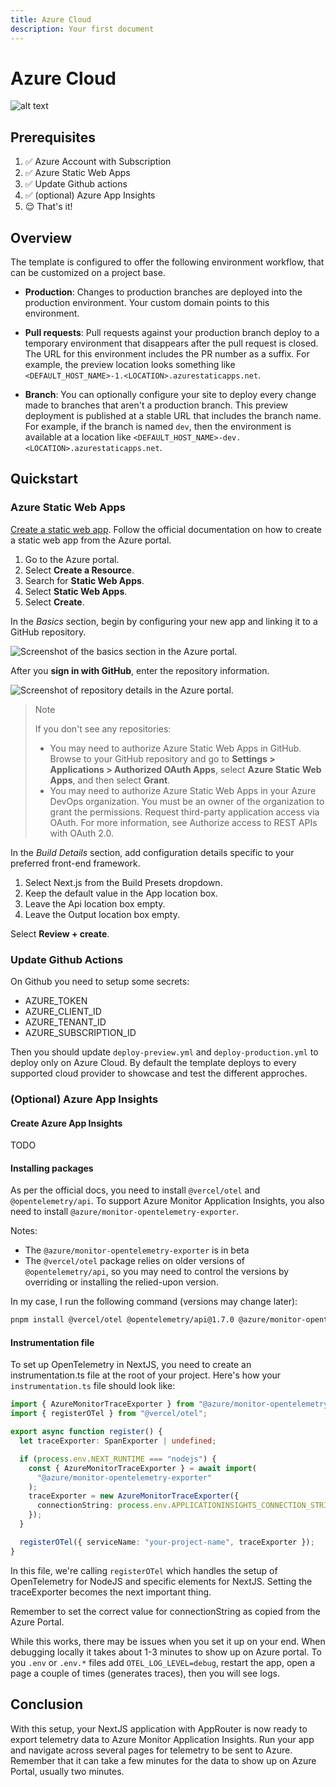 ```yaml
---
title: Azure Cloud
description: Your first document
---
```


# Azure Cloud

![alt text](/docs/image.png)

## Prerequisites

1. ✅ Azure Account with Subscription
2. ✅ Azure Static Web Apps
3. ✅ Update Github actions
4. ✅ (optional) Azure App Insights
5. 😌 That's it!

## Overview

The template is configured to offer the following environment workflow, that can be customized on a project base.

- **Production**: Changes to production branches are deployed into the production environment. Your custom domain points to this environment.

- **Pull requests**: Pull requests against your production branch deploy to a temporary environment that disappears after the pull request is closed. The URL for this environment includes the PR number as a suffix. For example, the preview location looks something like `<DEFAULT_HOST_NAME>-1.<LOCATION>.azurestaticapps.net`.

- **Branch**: You can optionally configure your site to deploy every change made to branches that aren't a production branch. This preview deployment is published at a stable URL that includes the branch name. For example, if the branch is named `dev`, then the environment is available at a location like `<DEFAULT_HOST_NAME>-dev.<LOCATION>.azurestaticapps.net`.

## Quickstart

### Azure Static Web Apps

[Create a static web app](https://learn.microsoft.com/en-us/azure/static-web-apps/deploy-nextjs-hybrid#create-a-static-web-app). Follow the official documentation on how to create a static web app from the Azure portal.

1. Go to the Azure portal.
2. Select **Create a Resource**.
3. Search for **Static Web Apps**.
4. Select **Static Web Apps**.
5. Select **Create**.

In the _Basics_ section, begin by configuring your new app and linking it to a GitHub repository.

![Screenshot of the basics section in the Azure portal.](image-1.png)

After you **sign in with GitHub**, enter the repository information.

![Screenshot of repository details in the Azure portal.](image-2.png)

> Note
>
> If you don't see any repositories:
>
> - You may need to authorize Azure Static Web Apps in GitHub. Browse to your GitHub repository and go to **Settings > Applications > Authorized OAuth Apps**, select **Azure Static Web Apps**, and then select **Grant**.
> - You may need to authorize Azure Static Web Apps in your Azure DevOps organization. You must be an owner of the organization to grant the permissions. Request third-party application access via OAuth. For more information, see Authorize access to REST APIs with OAuth 2.0.

In the _Build Details_ section, add configuration details specific to your preferred front-end framework.

1. Select Next.js from the Build Presets dropdown.
2. Keep the default value in the App location box.
3. Leave the Api location box empty.
4. Leave the Output location box empty.

Select **Review + create**.

### Update Github Actions

On Github you need to setup some secrets:

- AZURE_TOKEN
- AZURE_CLIENT_ID
- AZURE_TENANT_ID
- AZURE_SUBSCRIPTION_ID

Then you should update `deploy-preview.yml` and `deploy-production.yml` to deploy only on Azure Cloud. By default the template deploys to every supported cloud provider to showcase and test the different approches.

### (Optional) Azure App Insights

#### Create Azure App Insights

TODO

#### Installing packages

As per the official docs, you need to install `@vercel/otel` and `@opentelemetry/api`. To support Azure Monitor Application Insights, you also need to install `@azure/monitor-opentelemetry-exporter`.

Notes:

- The `@azure/monitor-opentelemetry-exporter` is in beta
- The `@vercel/otel` package relies on older versions of `@opentelemetry/api`, so you may need to control the versions by overriding or installing the relied-upon version.

In my case, I run the following command (versions may change later):

```sh
pnpm install @vercel/otel @opentelemetry/api@1.7.0 @azure/monitor-opentelemetry-exporter@next --save-exact
```

#### Instrumentation file

To set up OpenTelemetry in NextJS, you need to create an instrumentation.ts file at the root of your project. Here's how your `instrumentation.ts` file should look like:

```ts
import { AzureMonitorTraceExporter } from "@azure/monitor-opentelemetry-exporter";
import { registerOTel } from "@vercel/otel";

export async function register() {
  let traceExporter: SpanExporter | undefined;

  if (process.env.NEXT_RUNTIME === "nodejs") {
    const { AzureMonitorTraceExporter } = await import(
      "@azure/monitor-opentelemetry-exporter"
    );
    traceExporter = new AzureMonitorTraceExporter({
      connectionString: process.env.APPLICATIONINSIGHTS_CONNECTION_STRING,
    });
  }

  registerOTel({ serviceName: "your-project-name", traceExporter });
}
```

In this file, we're calling `registerOTel` which handles the setup of OpenTelemetry for NodeJS and specific elements for NextJS. Setting the traceExporter becomes the next important thing.

Remember to set the correct value for connectionString as copied from the Azure Portal.

While this works, there may be issues when you set it up on your end. When debugging locally it takes about 1-3 minutes to show up on Azure portal. To you `.env` or `.env.*` files add `OTEL_LOG_LEVEL=debug`, restart the app, open a page a couple of times (generates traces), then you will see logs.

## Conclusion

With this setup, your NextJS application with AppRouter is now ready to export telemetry data to Azure Monitor Application Insights. Run your app and navigate across several pages for telemetry to be sent to Azure. Remember that it can take a few minutes for the data to show up on Azure Portal, usually two minutes.